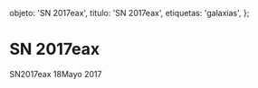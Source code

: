 
  objeto: 'SN 2017eax',
  titulo: 'SN 2017eax',
  etiquetas: 'galaxias',
};

# SN 2017eax

<Imagen
  src="objeto/sn2017-eax_20170518_1_sn2017eax_20170518_i88.jpg"
  fecha="20170518"
/>

SN2017eax 18Mayo 2017